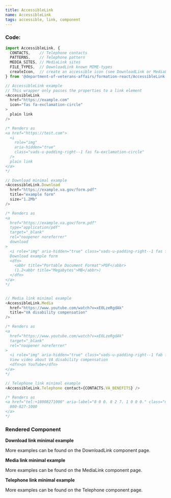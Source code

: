 ```yaml
---
title: AccessibleLink
name: AccessibleLink
tags: accessible, link, component
---
```



### Code:

```javascript
import AccessibleLink, {
  CONTACTS,    // Telephone contacts
  PATTERNS,    // Telephone pattern
  MEDIA_SITES, // MediaLink sites
  FILE_TYPES,  // DownloadLink known MIME-types
  createIcon,  // create an accessible icon (see DownloadLink or MediaLink for examples)
} from '@department-of-veterans-affairs/formation-react/AccessibleLink';

// AccessibleLink example
// This wrapper only passes the properties to a link element
<AccessibleLink
  href="https://example.com"
  icon="fas fa-exclamation-circle"
>
  plain link
/>

/* Renders as
<a href="https://test.com">
  <i
    role="img"
    aria-hidden="true"
    class="vads-u-padding-right--1 fas fa-exclamation-circle"
  />
  plain link
</a>
*/

// Download minimal example
<AccessibleLink.Download
  href="https://example.va.gov/form.pdf"
  title="example form"
  size="1.2Mb"
/>

/* Renders as
<a
  href="https://example.va.gov/form.pdf"
  type="application/pdf"
  target="_blank"
  rel="noopener noreferrer"
  download
>
  <i role="img" aria-hidden="true" class="vads-u-padding-right--1 fas fa-download" />
  Download example form
  <dfn>
    <abbr title="Portable Document Format">PDF</abbr>
    (1.2<abbr title="Megabytes">MB</abbr>)
  </dfn>
</a>
*/


// Media link minimal example
<AccessibleLink.Media
  href="https://www.youtube.com/watch?v=xE0LzeRgdAk"
  title="VA disability compensation"
/>

/* Renders as
<a
  href="https://www.youtube.com/watch?v=xE0LzeRgdAk"
  target="_blank"
  rel="noopener noreferrer"
>
  <i role="img" aria-hidden="true" class="vads-u-padding-right--1 fab fa-youtube"/>
  View video about VA disability compensation
  <dfn>on YouTube</dfn>
</a>
*/

// Telephone link minimal example
<AccessibleLink.Telephone contact={CONTACTS.VA_BENEFITS} />

/* Renders as
<a href="tel:+18008271000" aria-label="8 0 0. 8 2 7. 1 0 0 0." class="no-wrap">
  800-827-1000
</a>
*/
```

### Rendered Component

<div className="site-c-reactcomp__rendered">
  <strong>Download link minimal example</strong>
  <p>
    <AccessibleLink.Download
      href="https://example.va.gov/form.pdf"
      title="second example form"
      size="1.2Mb"
    />
  </p>
  <p>
    More examples can be found on the DownloadLink component page.
  </p>

  <strong>Media link minimal example</strong>
  <p>
    <AccessibleLink.Media
      href="https://www.youtube.com/watch?v=xE0LzeRgdAk"
      title="VA disability compensation"
    />
  </p>
  <p>
    More examples can be found on the MediaLink component page.
  </p>

  <strong>Telephone link minimal example</strong>
  <p>
    <AccessibleLink.Telephone contact={CONTACTS.VA_BENEFITS} />
  </p>
  <p>
    More examples can be found on the Telephone component page.
  </p>

</div>